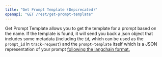 ```yaml
---
title: "Get Prompt Template (Depcrecated)"
openapi: "GET /rest/get-prompt-template"
---
```


Get Prompt Template allows you to get the template for a prompt based on the name. If the template is found, it will send you back a json object that includes some metadata (including the `id`, which can be used as the `prompt_id` in `track-request`) and the `prompt-template` itself which is a JSON representation of your prompt [following the langchain format.](https://langchain.readthedocs.io/en/latest/modules/prompts/examples/prompt_serialization.html#loading-from-json)
